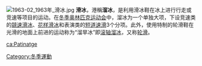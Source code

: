 {{Unreferenced|time=2020-10-11T05:52:03+00:00}}
[[File:1963-02_1963年_滑冰.jpg|thumb]]
'''滑冰'''，港稱'''溜冰'''，是利用滑冰鞋在冰上进行行走或竞速等项目的运动。在[[冬季奥林匹克运动会|冬季奥林匹克运动会]]中，溜冰为一个单独大项，下设竞速类的[[競速滑冰|競速滑冰]]、[[花样滑冰|花样滑冰]]和表演类的[[短道速滑|短道速滑]]3个分项。此外，使用特制的轮滑鞋在光滑的地面上前进的运动称为“溜旱冰”即[[滚轴溜冰|滚轴溜冰]]，又称[[轮滑|轮滑]]。

{{Authority control}}
{{Sports-stub}}
[[Category:冬季運動|Category:冬季運動]]

[[ca:Patinatge|ca:Patinatge]]